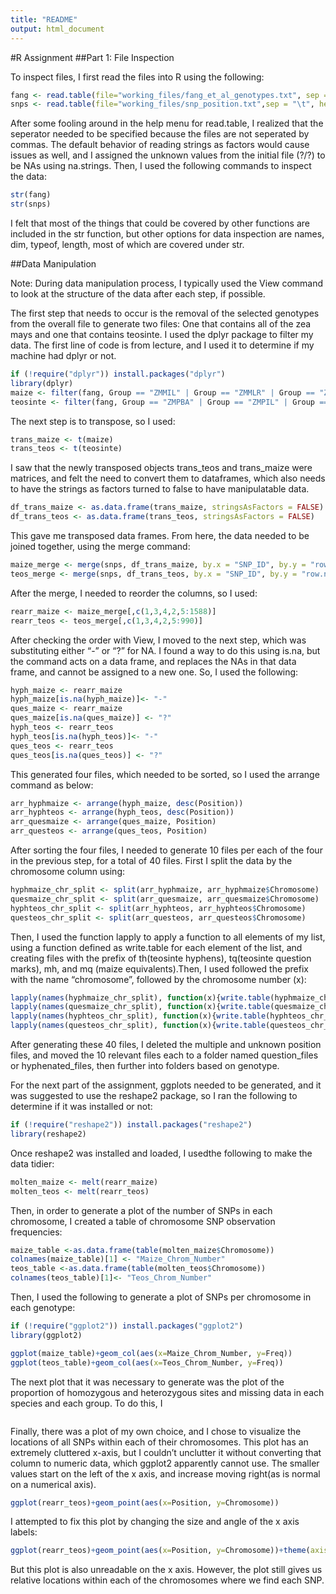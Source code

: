 ```yaml
---
title: "README"
output: html_document
---
```

#R Assignment
##Part 1: File Inspection

To inspect files, I first read the files into R using the following: 
```r
fang <- read.table(file="working_files/fang_et_al_genotypes.txt", sep = "\t", header = TRUE, na.strings="?/?", stringsAsFactors = FALSE)
snps <- read.table(file="working_files/snp_position.txt",sep = "\t", header=TRUE, na.strings = "?/?", stringsAsFactors = FALSE )
```
After some fooling around in the help menu for read.table, I realized that the seperator needed to be specified because the files are not seperated by commas. The default behavior of reading strings as factors would cause issues as well, and I assigned the unknown values from the initial file (?/?) to be NAs using na.strings. 
Then, I used the following commands to inspect the data:
```r
str(fang)
str(snps)
```
I felt that most of the things that could be covered by other functions are included in the str function, but other options for data inspection are names, dim, typeof, length, most of which are covered under str. 

##Data Manipulation

Note: During data manipulation process, I typically used the View command to look at the structure of the data after each step, if possible.

The first step that needs to occur is the removal of the selected genotypes from the overall file to generate two files: One that contains all of the zea mays and one that contains teosinte. I used the dplyr package to filter my data. The first line of code is from lecture, and I used it to determine if my machine had dplyr or not.

```r
if (!require("dplyr")) install.packages("dplyr") 
library(dplyr)
maize <- filter(fang, Group == "ZMMIL" | Group == "ZMMLR" | Group == "ZMMMR")
teosinte <- filter(fang, Group == "ZMPBA" | Group == "ZMPIL" | Group == "ZMPJA")
```

The next step is to transpose, so I used:
```r
trans_maize <- t(maize)
trans_teos <- t(teosinte)
```
I saw that the newly transposed objects trans_teos and trans_maize were matrices, and felt the need to convert them to dataframes, which also needs to have the strings as factors turned to false to have manipulatable data. 

```r
df_trans_maize <- as.data.frame(trans_maize, stringsAsFactors = FALSE)
df_trans_teos <- as.data.frame(trans_teos, stringsAsFactors = FALSE)
```

This gave me transposed data frames. From here, the data needed to be joined together, using the merge command:
```r
maize_merge <- merge(snps, df_trans_maize, by.x = "SNP_ID", by.y = "row.names")
teos_merge <- merge(snps, df_trans_teos, by.x = "SNP_ID", by.y = "row.names")
```
After the merge, I needed to reorder the columns, so I used:
```r
rearr_maize <- maize_merge[,c(1,3,4,2,5:1588)]
rearr_teos <- teos_merge[,c(1,3,4,2,5:990)]
```
After checking the order with View, I moved to the next step, which was substituting either "-" or "?" for NA. I found a way to do this using is.na, but the command acts on a data frame, and replaces the NAs in that data frame, and cannot be assigned to a new one. So, I used the following:
```r
hyph_maize <- rearr_maize
hyph_maize[is.na(hyph_maize)]<- "-"
ques_maize <- rearr_maize
ques_maize[is.na(ques_maize)] <- "?"
hyph_teos <- rearr_teos
hyph_teos[is.na(hyph_teos)]<- "-"
ques_teos <- rearr_teos
ques_teos[is.na(ques_teos)] <- "?"
```
This generated four files, which needed to be sorted, so I used the arrange command as below:
```r
arr_hyphmaize <- arrange(hyph_maize, desc(Position))
arr_hyphteos <- arrange(hyph_teos, desc(Position))
arr_quesmaize <- arrange(ques_maize, Position)
arr_questeos <- arrange(ques_teos, Position)
```
After sorting the four files, I needed to generate 10 files per each of the four in the previous step, for a total of 40 files. First I split the data by the chromosome column using:
```r
hyphmaize_chr_split <- split(arr_hyphmaize, arr_hyphmaize$Chromosome)
quesmaize_chr_split <- split(arr_quesmaize, arr_quesmaize$Chromosome)
hyphteos_chr_split <- split(arr_hyphteos, arr_hyphteos$Chromosome)
questeos_chr_split <- split(arr_questeos, arr_questeos$Chromosome)
```
Then, I used the function lapply to apply a function to all elements of my list, using a function defined as write.table for each element of the list, and creating files with the prefix of th(teosinte hyphens), tq(teosinte question marks),  mh, and mq (maize equivalents).Then, I used followed the prefix with the name "chromosome", followed by the chromosome number (x):
```r
lapply(names(hyphmaize_chr_split), function(x){write.table(hyphmaize_chr_split[[x]], file = paste("mh_chromosome",x, sep = "\t"))})
lapply(names(quesmaize_chr_split), function(x){write.table(quesmaize_chr_split[[x]], file = paste("mq_chromosome",x, sep = "\t"))})
lapply(names(hyphteos_chr_split), function(x){write.table(hyphteos_chr_split[[x]], file = paste("th_chromosome",x, sep = "\t"))})
lapply(names(questeos_chr_split), function(x){write.table(questeos_chr_split[[x]], file = paste("tq_chromosome",x, sep = "\t"))})
```
After generating these 40 files, I deleted the multiple and unknown position files, and moved the 10 relevant files each to a folder named question_files or hyphenated_files, then further into folders based on genotype. 

For the next part of the assignment, ggplots needed to be generated, and it was suggested to use the reshape2 package, so I ran the following to determine if it was installed or not:
```r
if (!require("reshape2")) install.packages("reshape2")
library(reshape2)
```
Once reshape2 was installed and loaded, I usedthe following to make the data tidier:
```r
molten_maize <- melt(rearr_maize)
molten_teos <- melt(rearr_teos)
```
Then, in order to generate a plot of the number of SNPs in each chromosome, I created a table of chromosome SNP observation frequencies:
```r
maize_table <-as.data.frame(table(molten_maize$Chromosome))
colnames(maize_table)[1] <- "Maize_Chrom_Number"
teos_table <-as.data.frame(table(molten_teos$Chromosome))
colnames(teos_table)[1]<- "Teos_Chrom_Number"
```

Then, I used the following to generate a plot of SNPs per chromosome in each genotype:

```r
if (!require("ggplot2")) install.packages("ggplot2")
library(ggplot2)
```

```r
ggplot(maize_table)+geom_col(aes(x=Maize_Chrom_Number, y=Freq))
ggplot(teos_table)+geom_col(aes(x=Teos_Chrom_Number, y=Freq))
```

The next plot that it was necessary to generate was the plot of the proportion of homozygous and heterozygous sites and missing data in each species and each group. To do this, I
```r

```

Finally, there was a plot of my own choice, and I chose to visualize the locations of all SNPs within each of their chromosomes. This plot has an extremely cluttered x-axis, but I couldn't unclutter it without converting that column to numeric data, which ggplot2 apparently cannot use. The smaller values start on the left of the x axis, and increase moving right(as is normal on a numerical axis).
```r
ggplot(rearr_teos)+geom_point(aes(x=Position, y=Chromosome))
```
I attempted to fix this plot by changing the size and angle of the x axis labels:
```r
ggplot(rearr_teos)+geom_point(aes(x=Position, y=Chromosome))+theme(axis.text.x = element_text(face="plain", size = 8, angle=60))
```
But this plot is also unreadable on the x axis. However, the plot still gives us relative locations within each of the chromosomes where we find each SNP. 


